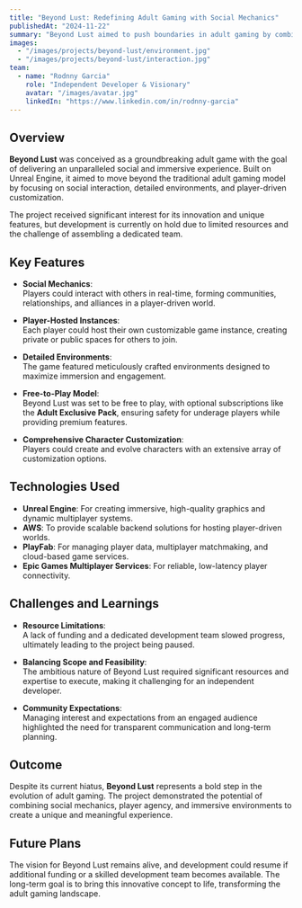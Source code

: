```yaml
---
title: "Beyond Lust: Redefining Adult Gaming with Social Mechanics"
publishedAt: "2024-11-22"
summary: "Beyond Lust aimed to push boundaries in adult gaming by combining immersive environments, advanced social mechanics, and player-driven worlds. Development is currently paused due to resource challenges."
images:
  - "/images/projects/beyond-lust/environment.jpg"
  - "/images/projects/beyond-lust/interaction.jpg"
team:
  - name: "Rodnny Garcia"
    role: "Independent Developer & Visionary"
    avatar: "/images/avatar.jpg"
    linkedIn: "https://www.linkedin.com/in/rodnny-garcia"
---
```


## Overview

**Beyond Lust** was conceived as a groundbreaking adult game with the goal of delivering an unparalleled social and immersive experience. Built on Unreal Engine, it aimed to move beyond the traditional adult gaming model by focusing on social interaction, detailed environments, and player-driven customization. 

The project received significant interest for its innovation and unique features, but development is currently on hold due to limited resources and the challenge of assembling a dedicated team.

## Key Features

- **Social Mechanics**:  
  Players could interact with others in real-time, forming communities, relationships, and alliances in a player-driven world.

- **Player-Hosted Instances**:  
  Each player could host their own customizable game instance, creating private or public spaces for others to join.

- **Detailed Environments**:  
  The game featured meticulously crafted environments designed to maximize immersion and engagement.

- **Free-to-Play Model**:  
  Beyond Lust was set to be free to play, with optional subscriptions like the **Adult Exclusive Pack**, ensuring safety for underage players while providing premium features.

- **Comprehensive Character Customization**:  
  Players could create and evolve characters with an extensive array of customization options.

## Technologies Used

- **Unreal Engine**: For creating immersive, high-quality graphics and dynamic multiplayer systems.
- **AWS**: To provide scalable backend solutions for hosting player-driven worlds.
- **PlayFab**: For managing player data, multiplayer matchmaking, and cloud-based game services.
- **Epic Games Multiplayer Services**: For reliable, low-latency player connectivity.

## Challenges and Learnings

- **Resource Limitations**:  
  A lack of funding and a dedicated development team slowed progress, ultimately leading to the project being paused.

- **Balancing Scope and Feasibility**:  
  The ambitious nature of Beyond Lust required significant resources and expertise to execute, making it challenging for an independent developer.

- **Community Expectations**:  
  Managing interest and expectations from an engaged audience highlighted the need for transparent communication and long-term planning.

## Outcome

Despite its current hiatus, **Beyond Lust** represents a bold step in the evolution of adult gaming. The project demonstrated the potential of combining social mechanics, player agency, and immersive environments to create a unique and meaningful experience.

## Future Plans

The vision for Beyond Lust remains alive, and development could resume if additional funding or a skilled development team becomes available. The long-term goal is to bring this innovative concept to life, transforming the adult gaming landscape.

